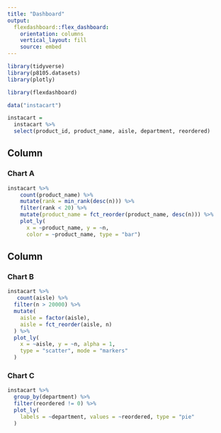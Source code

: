 ```yaml
---
title: "Dashboard"
output: 
  flexdashboard::flex_dashboard:
    orientation: columns
    vertical_layout: fill
    source: embed
---
```


```r
library(tidyverse)
library(p8105.datasets)
library(plotly)

library(flexdashboard)
```

```r
data("instacart")

instacart = 
  instacart %>% 
  select(product_id, product_name, aisle, department, reordered) 
```


Column {data-width=650}
-----------------------------------------------------------------------

### Chart A

```r
instacart %>% 
    count(product_name) %>% 
    mutate(rank = min_rank(desc(n))) %>% 
    filter(rank < 20) %>% 
    mutate(product_name = fct_reorder(product_name, desc(n))) %>% 
    plot_ly(
      x = ~product_name, y = ~n,
      color = ~product_name, type = "bar")
```

Column {data-width=350}
-----------------------------------------------------------------------

### Chart B

```r
instacart %>% 
   count(aisle) %>%
  filter(n > 20000) %>%
  mutate(
    aisle = factor(aisle),
    aisle = fct_reorder(aisle, n)
  ) %>% 
  plot_ly(
    x = ~aisle, y = ~n, alpha = 1,
    type = "scatter", mode = "markers"
  )
```

### Chart C

```r
instacart %>% 
  group_by(department) %>% 
  filter(reordered != 0) %>% 
  plot_ly(
    labels = ~department, values = ~reordered, type = "pie"
  )
```

